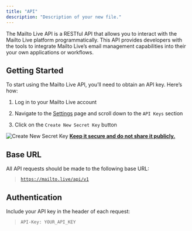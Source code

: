 ```yaml
---
title: "API"
description: "Description of your new file."
---
```


The Mailto Live API is a RESTful API that allows you to interact with the Mailto Live platform programmatically. This API provides developers with the tools to integrate Mailto Live’s email management capabilities into their your own applications or workflows.

## ​Getting Started

To start using the Mailto Live API, you’ll need to obtain an API key. Here’s how:

1. Log in to your Mailto Live account

2. Navigate to the [Settings](https://mailto.live/settings) page and scroll down to the `API Keys` section

3. Click on the `Create New Secret Key` button

![Create New Secret Key](https://mintlify.s3.us-west-1.amazonaws.com/inboxzero/images/settings-api-key.png) **<u>Keep it secure and do not share it publicly.</u>**

## Base URL

All API requests should be made to the following base URL:

> [`https://mailto.live/api/v1`](https://mailto.live/api/v1)

## ​Authentication

Include your API key in the header of each request:

> `API-Key: YOUR_API_KEY`
>

## [​](https://docs.getinboxzero.com/api-reference/introduction#request-new-endpoint)